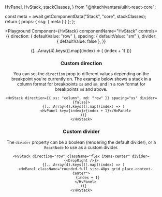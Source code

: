   HvPanel,
  HvStack,
  stackClasses,
} from "@hitachivantara/uikit-react-core";


  const meta = await getComponentData("Stack", "core", stackClasses);
  return { props: { ssg: { meta } } };
};

<Header />

<Playground
  Component={HvStack}
  componentName="HvStack"
  controls={{
    direction: { defaultValue: "row" },
    spacing: { defaultValue: "sm" },
    divider: { defaultValue: false },
  }}
>
  {[...Array(4).keys()].map((index) => (
    <HvPanel key={index}>{index + 1}</HvPanel>
  ))}
</Playground>

### Custom direction

You can set the `direction` prop to different values depending on the breakpoint you're currently on. The example
below shows a stack in a column format for breakpoints `xs` and `sm`, and in a row format for breakpoints `md` and above.

```tsx live
<HvStack direction={{ xs: "column", md: "row" }} spacing="xs" divider={false}>
  {[...Array(4).keys()].map((index) => (
    <HvPanel key={index}>{index + 1}</HvPanel>
  ))}
</HvStack>
```

### Custom divider

The `divider` property can be a boolean (rendering the default divider), or a `ReactNode` to use as a custom divider.

```tsx live
<HvStack direction="row" className="flex items-center" divider={<DropRight />}>
  {[...Array(4).keys()].map((index) => (
    <HvPanel className="rounded-full size-48px grid place-content-center">
      {index + 1}
    </HvPanel>
  ))}
</HvStack>
```
